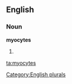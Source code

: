 
==English==

===Noun===
'''myocytes'''

# {{plural of|[[myocyte]]}}

[[Category:English plurals]]

[[ta:myocytes]]